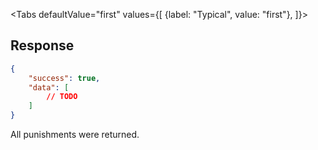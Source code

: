 <Tabs
    defaultValue="first"
    values={[
        {label: "Typical", value: "first"},
    ]}>
<TabItem value="first">

## Response

```json
{
    "success": true,
    "data": [
        // TODO
    ]
}
```

All punishments were returned.

</TabItem>
</Tabs>
